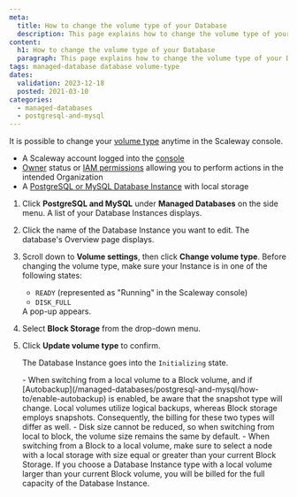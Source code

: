 ```yaml
---
meta:
  title: How to change the volume type of your Database
  description: This page explains how to change the volume type of your Database
content:
  h1: How to change the volume type of your Database
  paragraph: This page explains how to change the volume type of your Database
tags: managed-database database volume-type
dates:
  validation: 2023-12-18
  posted: 2021-03-10
categories:
  - managed-databases
  - postgresql-and-mysql
---
```


It is possible to change your [volume type](/managed-databases/postgresql-and-mysql/concepts/#volume-type) anytime in the Scaleway console.

<Macro id="requirements" />

- A Scaleway account logged into the [console](https://console.scaleway.com)
- [Owner](/identity-and-access-management/iam/concepts/#owner) status or [IAM permissions](/identity-and-access-management/iam/concepts/#permission) allowing you to perform actions in the intended Organization
- A [PostgreSQL or MySQL Database Instance](/managed-databases/postgresql-and-mysql/quickstart) with local storage

1. Click **PostgreSQL and MySQL** under **Managed Databases** on the side menu. A list of your Database Instances displays.
2. Click the name of the Database Instance you want to edit. The database's Overview page displays.
3. Scroll down to **Volume settings**, then click **Change volume type**.
    <Message type="important">
      Before changing the volume type, make sure your Instance is in one of the following states:
      - `READY` (represented as "Running" in the Scaleway console)
      - `DISK_FULL`
    </Message>
    A pop-up appears.
4. Select **Block Storage** from the drop-down menu.
5. Click **Update volume type** to confirm.

    The Database Instance goes into the `Initializing` state.

    <Message type="important">
      - When switching from a local volume to a Block volume, and if [Autobackup](/managed-databases/postgresql-and-mysql/how-to/enable-autobackup) is enabled, be aware that the snapshot type will change. Local volumes utilize logical backups, whereas Block storage employs snapshots. Consequently, the billing for these two types will differ as well.
      - Disk size cannot be reduced, so when switching from local to block, the volume size remains the same by default.
      - When switching from a Block to a local volume, make sure to select a node with a local storage with size equal or greater than your current Block Storage. If you choose a Database Instance type with a local volume larger than your current Block volume, you will be billed for the full capacity of the Database Instance.
    </Message>


